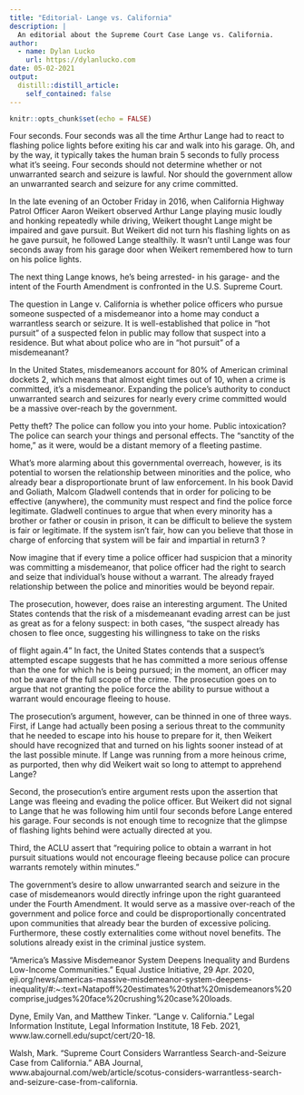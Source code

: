 ```yaml
---
title: "Editorial- Lange vs. California"
description: |
  An editorial about the Supreme Court Case Lange vs. California.
author:
  - name: Dylan Lucko
    url: https://dylanlucko.com
date: 05-02-2021
output:
  distill::distill_article:
    self_contained: false
---
```


```r
knitr::opts_chunk$set(echo = FALSE)
```

Four seconds. Four seconds was all the time Arthur Lange had to react to flashing police lights before exiting his car and walk into his garage. Oh, and by the way, it typically takes the human brain 5 seconds to fully process what it's seeing. Four seconds should not determine whether or not unwarranted search and seizure is lawful. Nor should the government allow an unwarranted search and seizure for any crime committed. 

In the late evening of an October Friday in 2016, when California Highway Patrol Officer Aaron Weikert observed Arthur Lange playing music loudly and honking repeatedly while driving, Weikert thought Lange might be impaired and gave pursuit. But Weikert did not turn his flashing lights on as he gave pursuit, he followed Lange stealthily. It wasn't until Lange was four seconds away from his garage door when Weikert remembered how to turn on his police lights. 

The next thing Lange knows, he's being arrested- in his garage- and the intent of the Fourth Amendment is confronted in the U.S. Supreme Court. 

The question in Lange v. California is whether police officers who pursue someone suspected of a misdemeanor into a home may conduct a warrantless search or seizure. It is well-established that police in "hot pursuit" of a suspected felon in public may follow that suspect into a residence. But what about police who are in "hot pursuit" of a misdemeanant? 

In the United States, misdemeanors account for 80% of American criminal dockets 2, which means that almost eight times out of 10, when a crime is committed, it's a misdemeanor. Expanding the police's authority to conduct unwarranted search and seizures for nearly every crime committed would be a massive over-reach by the government. 

Petty theft? The police can follow you into your home. Public intoxication? The police can search your things and personal effects. The "sanctity of the home," as it were, would be a distant memory of a fleeting pastime. 

What's more alarming about this governmental overreach, however, is its potential to worsen the relationship between minorities and the police, who already bear a disproportionate brunt of law enforcement. In his book David and Goliath, Malcom Gladwell contends that in order for policing to be effective (anywhere), the community must respect and find the police force legitimate. Gladwell continues to argue that when every minority has a brother or father or cousin in prison, it can be difficult to believe the system is fair or legitimate. If the system isn't fair, how can you believe that those in charge of enforcing that system will be fair and impartial in return3 ? 

Now imagine that if every time a police officer had suspicion that a minority was committing a misdemeanor, that police officer had the right to search and seize that individual's house without a warrant. The already frayed relationship between the police and minorities would be beyond repair. 

The prosecution, however, does raise an interesting argument. The United States contends that the risk of a misdemeanant evading arrest can be just as great as for a felony suspect: in both cases, "the suspect already has chosen to flee once, suggesting his willingness to take on the risks 

of flight again.4" In fact, the United States contends that a suspect's attempted escape suggests that he has committed a more serious offense than the one for which he is being pursued; in the moment, an officer may not be aware of the full scope of the crime. The prosecution goes on to argue that not granting the police force the ability to pursue without a warrant would encourage fleeing to house. 

The prosecution's argument, however, can be thinned in one of three ways. First, if Lange had actually been posing a serious threat to the community that he needed to escape into his house to prepare for it, then Weikert should have recognized that and turned on his lights sooner instead of at the last possible minute. If Lange was running from a more heinous crime, as purported, then why did Weikert wait so long to attempt to apprehend Lange? 

Second, the prosecution's entire argument rests upon the assertion that Lange was fleeing and evading the police officer. But Weikert did not signal to Lange that he was following him until four seconds before Lange entered his garage. Four seconds is not enough time to recognize that the glimpse of flashing lights behind were actually directed at you. 

Third, the ACLU assert that "requiring police to obtain a warrant in hot pursuit situations would not encourage fleeing because police can procure warrants remotely within minutes." 

The government's desire to allow unwarranted search and seizure in the case of misdemeanors would directly infringe upon the right guaranteed under the Fourth Amendment. It would serve as a massive over-reach of the government and police force and could be disproportionally concentrated upon communities that already bear the burden of excessive policing. Furthermore, these costly externalities come without novel benefits. The solutions already exist in the criminal justice system. 

"America's Massive Misdemeanor System Deepens Inequality and Burdens Low-Income Communities." Equal Justice Initiative, 29 Apr. 2020, eji.org/news/americas-massive-misdemeanor-system-deepens-inequality/\#:\~:text=Natapoff%20estimates%20that%20misdemeanors%20comprise,judges%20face%20crushing%20case%20loads. 

Dyne, Emily Van, and Matthew Tinker. "Lange v. California." Legal Information Institute, Legal Information Institute, 18 Feb. 2021, www.law.cornell.edu/supct/cert/20-18. 

Walsh, Mark. "Supreme Court Considers Warrantless Search-and-Seizure Case from California." ABA Journal, www.abajournal.com/web/article/scotus-considers-warrantless-search-and-seizure-case-from-california. 

